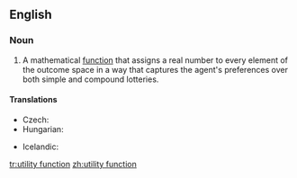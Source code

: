 ==English==
{{wikipedia|Utility}}
===Noun===
{{en-noun|head=[[utility]] [[function]]}}

# {{context|game theory|lang=en}} A mathematical [[function]] that assigns a real number to every element of the outcome space in a way that captures the agent's preferences over both simple and compound lotteries.

====Translations====
{{trans-top|mathematical function}}
* Czech: {{t|cs|užitková funkce|f}}
* Hungarian: {{t|hu|hasznossági függvény}}
{{trans-mid}}
* Icelandic: {{t|is|nytjafall|n}}
{{trans-bottom}}

[[tr:utility function]]
[[zh:utility function]]